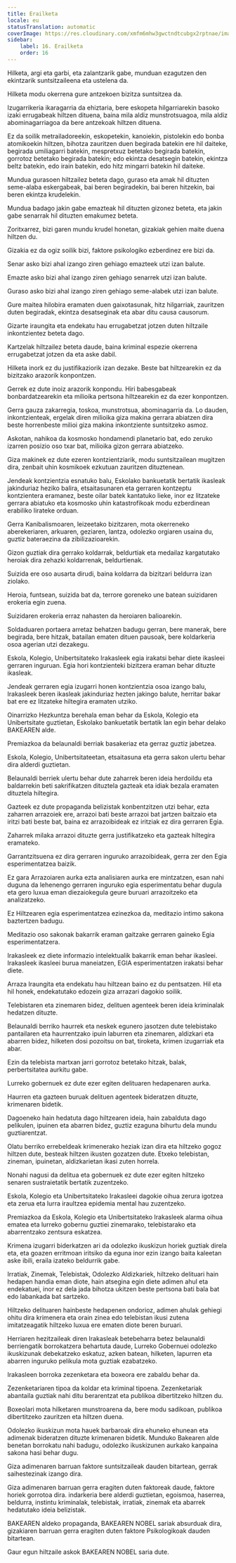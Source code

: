```yaml
---
title: Erailketa
locale: eu
statusTranslation: automatic
coverImage: https://res.cloudinary.com/xmfm6mhw3gwctndtcubgx2rptnae/image/upload/v1740337243/small_cover_educacion_fundamental_a051170f1c.webp
sidebar:
    label: 16. Erailketa
    order: 16
---
```

Hilketa, argi eta garbi, eta zalantzarik gabe, munduan ezagutzen den ekintzarik suntsitzaileena eta ustelena da.

Hilketa modu okerrena gure antzekoen bizitza suntsitzea da.

Izugarrikeria ikaragarria da ehiztaria, bere eskopeta hilgarriarekin basoko izaki errugabeak hiltzen dituena, baina mila aldiz munstrotsuagoa, mila aldiz abominagarriagoa da bere antzekoak hiltzen dituena.

Ez da soilik metrailadoreekin, eskopetekin, kanoiekin, pistolekin edo bonba atomikoekin hiltzen, bihotza zauritzen duen begirada batekin ere hil daiteke, begirada umiliagarri batekin, mespretxuz betetako begirada batekin, gorrotoz betetako begirada batekin; edo ekintza desatsegin batekin, ekintza beltz batekin, edo irain batekin, edo hitz mingarri batekin hil daiteke.

Mundua gurasoen hiltzailez beteta dago, guraso eta amak hil dituzten seme-alaba eskergabeak, bai beren begiradekin, bai beren hitzekin, bai beren ekintza krudelekin.

Mundua badago jakin gabe emazteak hil dituzten gizonez beteta, eta jakin gabe senarrak hil dituzten emakumez beteta.

Zoritxarrez, bizi garen mundu krudel honetan, gizakiak gehien maite duena hiltzen du.

Gizakia ez da ogiz soilik bizi, faktore psikologiko ezberdinez ere bizi da.

Senar asko bizi ahal izango ziren gehiago emazteek utzi izan balute.

Emazte asko bizi ahal izango ziren gehiago senarrek utzi izan balute.

Guraso asko bizi ahal izango ziren gehiago seme-alabek utzi izan balute.

Gure maitea hilobira eramaten duen gaixotasunak, hitz hilgarriak, zauritzen duten begiradak, ekintza desatseginak eta abar ditu causa causorum.

Gizarte iraungita eta endekatu hau errugabetzat jotzen duten hiltzaile inkontzientez beteta dago.

Kartzelak hiltzailez beteta daude, baina kriminal espezie okerrena errugabetzat jotzen da eta aske dabil.

Hilketa inork ez du justifikaziorik izan dezake. Beste bat hiltzearekin ez da bizitzako arazorik konpontzen.

Gerrek ez dute inoiz arazorik konpondu. Hiri babesgabeak bonbardatzearekin eta milioika pertsona hiltzearekin ez da ezer konpontzen.

Gerra gauza zakarregia, toskoa, munstrotsua, abominagarria da. Lo dauden, inkontzienteak, ergelak diren milioika giza makina gerrara abiatzen dira beste horrenbeste milioi giza makina inkontziente suntsitzeko asmoz.

Askotan, nahikoa da kosmosko hondamendi planetario bat, edo zeruko izarren posizio oso txar bat, milioika gizon gerrara abiatzeko.

Giza makinek ez dute ezeren kontzientziarik, modu suntsitzailean mugitzen dira, zenbait uhin kosmikoek ezkutuan zauritzen dituztenean.

Jendeak kontzientzia esnatuko balu, Eskolako bankuetatik bertatik ikasleak jakinduriaz heziko balira, etsaitasunaren eta gerraren kontzeptu kontzientera eramanez, beste oilar batek kantatuko lieke, inor ez litzateke gerrara abiatuko eta kosmosko uhin katastrofikoak modu ezberdinean erabiliko lirateke orduan.

Gerra Kanibalismoaren, leizeetako bizitzaren, mota okerreneko aberekeriaren, arkuaren, geziaren, lantza, odolezko orgiaren usaina du, guztiz bateraezina da zibilizazioarekin.

Gizon guztiak dira gerrako koldarrak, beldurtiak eta medailaz kargatutako heroiak dira zehazki koldarrenak, beldurtienak.

Suizida ere oso ausarta dirudi, baina koldarra da bizitzari beldurra izan ziolako.

Heroia, funtsean, suizida bat da, terrore goreneko une batean suizidaren erokeria egin zuena.

Suizidaren erokeria erraz nahasten da heroiaren balioarekin.

Soldaduaren portaera arretaz behatzen badugu gerran, bere manerak, bere begirada, bere hitzak, batailan ematen dituen pausoak, bere koldarkeria osoa agerian utzi dezakegu.

Eskola, Kolegio, Unibertsitateko Irakasleek egia irakatsi behar diete ikasleei gerraren inguruan. Egia hori kontzienteki bizitzera eraman behar dituzte ikasleak.

Jendeak gerraren egia izugarri honen kontzientzia osoa izango balu, Irakasleek beren ikasleak jakinduriaz hezten jakingo balute, herritar bakar bat ere ez litzateke hiltegira eramaten utziko.

Oinarrizko Hezkuntza berehala eman behar da Eskola, Kolegio eta Unibertsitate guztietan, Eskolako bankuetatik bertatik lan egin behar delako BAKEAREN alde.

Premiazkoa da belaunaldi berriak basakeriaz eta gerraz guztiz jabetzea.

Eskola, Kolegio, Unibertsitateetan, etsaitasuna eta gerra sakon ulertu behar dira alderdi guztietan.

Belaunaldi berriek ulertu behar dute zaharrek beren ideia herdoildu eta baldarrekin beti sakrifikatzen dituztela gazteak eta idiak bezala eramaten dituztela hiltegira.

Gazteek ez dute propaganda belizistak konbentzitzen utzi behar, ezta zaharren arrazoiek ere, arrazoi bati beste arrazoi bat jartzen baitzaio eta iritzi bati beste bat, baina ez arrazoibideak ez iritziak ez dira gerraren Egia.

Zaharrek milaka arrazoi dituzte gerra justifikatzeko eta gazteak hiltegira eramateko.

Garrantzitsuena ez dira gerraren inguruko arrazoibideak, gerra zer den Egia esperimentatzea baizik.

Ez gara Arrazoiaren aurka ezta analisiaren aurka ere mintzatzen, esan nahi duguna da lehenengo gerraren inguruko egia esperimentatu behar dugula eta gero luxua eman diezaiokegula geure buruari arrazoitzeko eta analizatzeko.

Ez Hiltzearen egia esperimentatzea ezinezkoa da, meditazio intimo sakona baztertzen badugu.

Meditazio oso sakonak bakarrik eraman gaitzake gerraren gaineko Egia esperimentatzera.

Irakasleek ez diete informazio intelektualik bakarrik eman behar ikasleei. Irakasleek ikasleei burua maneiatzen, EGIA esperimentatzen irakatsi behar diete.

Arraza Iraungita eta endekatu hau hiltzean baino ez du pentsatzen. Hil eta hil honek, endekatutako edozein giza arrazari dagokio soilik.

Telebistaren eta zinemaren bidez, delituen agenteek beren ideia kriminalak hedatzen dituzte.

Belaunaldi berriko haurrek eta neskek egunero jasotzen dute telebistako pantailaren eta haurrentzako ipuin laburren eta zinemaren, aldizkari eta abarren bidez, hilketen dosi pozoitsu on bat, tiroketa, krimen izugarriak eta abar.

Ezin da telebista martxan jarri gorrotoz betetako hitzak, balak, perbertsitatea aurkitu gabe.

Lurreko gobernuek ez dute ezer egiten delituaren hedapenaren aurka.

Haurren eta gazteen buruak delituen agenteek bideratzen dituzte, krimenaren bidetik.

Dagoeneko hain hedatuta dago hiltzearen ideia, hain zabalduta dago pelikulen, ipuinen eta abarren bidez, guztiz ezaguna bihurtu dela mundu guztiarentzat.

Olatu berriko errebeldeak krimenerako heziak izan dira eta hiltzeko gogoz hiltzen dute, besteak hiltzen ikusten gozatzen dute. Etxeko telebistan, zineman, ipuinetan, aldizkarietan ikasi zuten horrela.

Nonahi nagusi da delitua eta gobernuek ez dute ezer egiten hiltzeko senaren sustraietatik bertatik zuzentzeko.

Eskola, Kolegio eta Unibertsitateko Irakasleei dagokie oihua zerura igotzea eta zerua eta lurra iraultzea epidemia mental hau zuzentzeko.

Premiazkoa da Eskola, Kolegio eta Unibertsitateko Irakasleek alarma oihua ematea eta lurreko gobernu guztiei zinemarako, telebistarako eta abarrentzako zentsura eskatzea.

Krimena izugarri biderkatzen ari da odolezko ikuskizun horiek guztiak direla eta, eta goazen erritmoan iritsiko da eguna inor ezin izango baita kaleetan aske ibili, eraila izateko beldurrik gabe.

Irratiak, Zinemak, Telebistak, Odolezko Aldizkariek, hiltzeko delituari hain hedapen handia eman diote, hain atsegina egin diete adimen ahul eta endekatuei, inor ez dela jada bihotza ukitzen beste pertsona bati bala bat edo labankada bat sartzeko.

Hiltzeko delituaren hainbeste hedapenen ondorioz, adimen ahulak gehiegi ohitu dira krimenera eta orain zinea edo telebistan ikusi zutena imitatzeagatik hiltzeko luxua ere ematen diote beren buruari.

Herriaren hezitzaileak diren Irakasleak betebeharra betez belaunaldi berriengatik borrokatzera behartuta daude, Lurreko Gobernuei odolezko ikuskizunak debekatzeko eskatuz, azken batean, hilketen, lapurren eta abarren inguruko pelikula mota guztiak ezabatzeko.

Irakasleen borroka zezenketara eta boxeora ere zabaldu behar da.

Zezenketariaren tipoa da koldar eta kriminal tipoena. Zezenketariak abantaila guztiak nahi ditu berarentzat eta publikoa dibertitzeko hiltzen du.

Boxeolari mota hilketaren munstroarena da, bere modu sadikoan, publikoa dibertitzeko zauritzen eta hiltzen duena.

Odolezko ikuskizun mota hauek barbaroak dira ehuneko ehunean eta adimenak bideratzen dituzte krimenaren bidetik. Munduko Bakearen alde benetan borrokatu nahi badugu, odolezko ikuskizunen aurkako kanpaina sakona hasi behar dugu.

Giza adimenaren barruan faktore suntsitzaileak dauden bitartean, gerrak saihestezinak izango dira.

Giza adimenaren barruan gerra eragiten duten faktoreak daude, faktore horiek gorrotoa dira. indarkeria bere alderdi guztietan, egoismoa, haserrea, beldurra, instintu kriminalak, telebistak, irratiak, zinemak eta abarrek hedatutako ideia belizistak.

BAKEAREN aldeko propaganda, BAKEAREN NOBEL sariak absurduak dira, gizakiaren barruan gerra eragiten duten faktore Psikologikoak dauden bitartean.

Gaur egun hiltzaile askok BAKEAREN NOBEL saria dute.

